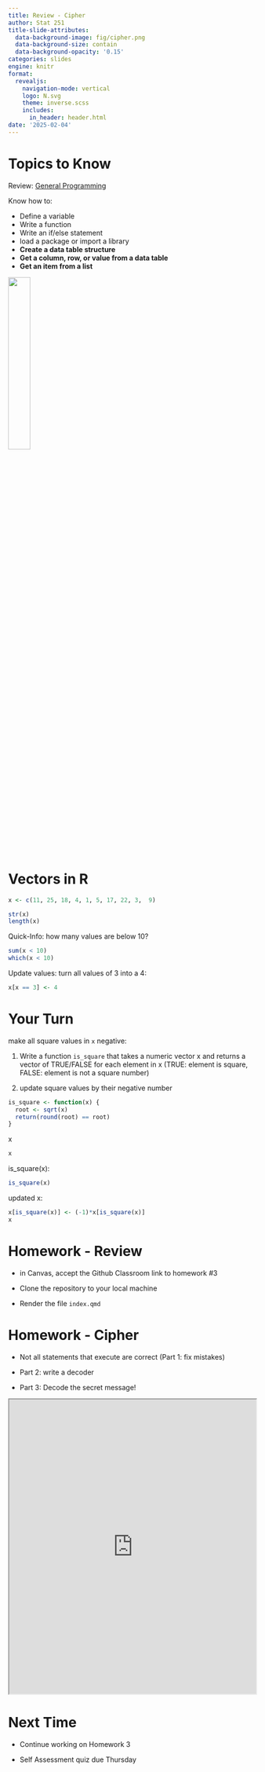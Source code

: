```yaml
---
title: Review - Cipher
author: Stat 251
title-slide-attributes:
  data-background-image: fig/cipher.png
  data-background-size: contain
  data-background-opacity: '0.15'
categories: slides
engine: knitr
format:
  revealjs:
    navigation-mode: vertical
    logo: N.svg
    theme: inverse.scss
    includes:
      in_header: header.html
date: '2025-02-04'
---
```


# Topics to Know

Review: [General Programming](https://srvanderplas.github.io/stat-computing-r-python/part-gen-prog/00-gen-prog.html)

Know how to:

- Define a variable
- Write a function
- Write an if/else statement
- load a package or import a library
- **Create a data table structure**
- **Get a column, row, or value from a data table**
- **Get an item from a list**

![](fig/programming-why.gif){.absolute bottom="50%" right="10px" width="30%"}

# Vectors in R


```r
x <- c(11, 25, 18, 4, 1, 5, 17, 22, 3,  9)

str(x)
length(x)
```
Quick-Info: how many values are below 10?
```r
sum(x < 10)
which(x < 10)
```

Update values: turn all values of 3 into a 4:

```r
x[x == 3] <- 4
```

# Your Turn

make all square values in `x` negative:

1. Write a function `is_square` that takes a numeric vector x and returns a vector of TRUE/FALSE for each element in x (TRUE: element is square, FALSE: element is not a square number)

2. update square values by their negative number

```r
is_square <- function(x) {
  root <- sqrt(x)
  return(round(root) == root)
}
```

x
```r
x
```
is_square(x):
```r
is_square(x)
```
updated x:
```r
x[is_square(x)] <- (-1)*x[is_square(x)]
x
```

# Homework - Review

- in Canvas, accept the Github Classroom link to homework #3

- Clone the repository to your local machine

- Render the file `index.qmd`


# Homework - Cipher 

- Not all statements that execute are correct (Part 1: fix mistakes)

- Part 2: write a decoder 

- Part 3: Decode the secret message!

```{=html}
<iframe width="100%" height = "600px" src="https://unl-statistics.github.io/stat251/homework/03-cipher.html"></iframe>
```


# Next Time

- Continue working on Homework 3
  
- Self Assessment quiz due Thursday
